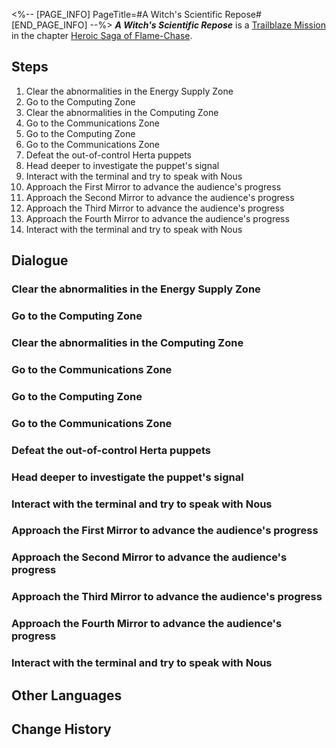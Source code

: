 <%-- [PAGE_INFO]
PageTitle=#A Witch's Scientific Repose#
[END_PAGE_INFO] --%>
{{Stub|Dialogue.}}
{{Mission Infobox
|id            = 1040115
|title         = 
|image         = <!--Mission A Witch's Scientific Repose.png-->
|type          = Trailblaze
|event_name    = 
|chapter       = Heroic Saga of Flame-Chase
|requirements  = {{subst:void|<!--Unknown: {"Type":"Manual"}-->}}
|summary       = <!--official mission summary from Fate's Atlas-->
|characters    = Trailblazer
|startLocation = [[<!--starting world-->]] - [[<!--starting area-->]]
|world         = <!--starting world-->
|area          = <!--starting area-->
|prev          = 
|next          = 
|rewards       = Trailblaze EXP*800; Stellar Jade*100; Traveler's Guide*9; Lost Crystal*9; Celestial Ambrosia*160; Credit*100,000
}}
'''''A Witch's Scientific Repose''''' is a [[Trailblaze Mission]] in the chapter [[Heroic Saga of Flame-Chase]].

==Steps==
# Clear the abnormalities in the Energy Supply Zone
# Go to the Computing Zone
# Clear the abnormalities in the Computing Zone
# Go to the Communications Zone
# Go to the Computing Zone
# Go to the Communications Zone
# Defeat the out-of-control Herta puppets
# Head deeper to investigate the puppet's signal
# Interact with the terminal and try to speak with Nous
# Approach the First Mirror to advance the audience's progress
# Approach the Second Mirror to advance the audience's progress
# Approach the Third Mirror to advance the audience's progress
# Approach the Fourth Mirror to advance the audience's progress
# Interact with the terminal and try to speak with Nous

<!--
==Gameplay Notes==

--><!--
==Trial Character==

-->
==Dialogue==
{{Stub Dialogue}}
===Clear the abnormalities in the Energy Supply Zone{{subst:void|<!--104011501-->}}===
{{Mission Description|type=trailblaze|location=<!--to be added-->|Inside the Herta Space Station, Herta's audience with Nous had yet to end. Using all the energy available in the station, Herta activates the Audience System's terminal to try to communicate with Nous. However, the system unexpectedly failed. Upon investigation, all three sectors within the terminal are malfunctioning, requiring Herta to personally attend to each one to resolve the issues.}}
{{Dialogue Start}}
:{{tx}}
{{Dialogue End}}

===Go to the Computing Zone{{subst:void|<!--104011505-->}}===
{{Dialogue Start}}
:{{tx}}
{{Dialogue End}}

===Clear the abnormalities in the Computing Zone{{subst:void|<!--104011507-->}}===
{{Dialogue Start}}
:{{tx}}
{{Dialogue End}}

===Go to the Communications Zone{{subst:void|<!--104011510-->}}===
{{Dialogue Start}}
:{{tx}}
{{Dialogue End}}

===Go to the Computing Zone{{subst:void|<!--104011512-->}}===
{{Dialogue Start}}
:{{tx}}
{{Dialogue End}}

===Go to the Communications Zone{{subst:void|<!--104011513-->}}===
{{Dialogue Start}}
:{{tx}}
{{Dialogue End}}

===Defeat the out-of-control Herta puppets{{subst:void|<!--104011515-->}}===
{{Dialogue Start}}
:{{tx}}
{{Dialogue End}}

===Head deeper to investigate the puppet's signal{{subst:void|<!--104011517-->}}===
{{Dialogue Start}}
:{{tx}}
{{Dialogue End}}

===Interact with the terminal and try to speak with Nous{{subst:void|<!--104011521-->}}===
{{Mission Description|type=trailblaze|location=<!--to be added-->|update|The root cause of the malfunction is an invasion of Memosnatchers. After uprooting the problem, Herta is about to formally enter the Path Space to seek an audience with Nous.}}
{{Dialogue Start}}
:{{tx}}
{{Dialogue End}}

===Approach the First Mirror to advance the audience's progress{{subst:void|<!--104011523-->}}===
{{Mission Description|type=trailblaze|location=<!--to be added-->|update|The audience appears to be proceeding smoothly, but... the voice from beyond the sky that Herta hears doesn't seem quite right.}}
{{Dialogue Start}}
:{{tx}}
{{Dialogue End}}

===Approach the Second Mirror to advance the audience's progress{{subst:void|<!--104011524-->}}===
{{Dialogue Start}}
:{{tx}}
{{Dialogue End}}

===Approach the Third Mirror to advance the audience's progress{{subst:void|<!--104011525-->}}===
{{Dialogue Start}}
:{{tx}}
{{Dialogue End}}

===Approach the Fourth Mirror to advance the audience's progress{{subst:void|<!--104011526-->}}===
{{Dialogue Start}}
:{{tx}}
{{Dialogue End}}

===Interact with the terminal and try to speak with Nous{{subst:void|<!--104011527-->}}===
{{Mission Description|type=trailblaze|location=<!--to be added-->|update|The root cause of the malfunction is an invasion of Memosnatchers. After uprooting the problem, Herta is about to formally enter the Path Space to seek an audience with Nous.}}
{{Dialogue Start}}
:{{tx}}
{{Dialogue End}}

==Other Languages==
{{Other Languages
|en   = A Witch's Scientific Repose
|zhs  = 魔女的科学剩宴
|zht  = 魔女的科學剩宴
|ja   = 魔女の科学的余剰
|ko   = 마녀의 자투리 과학
|es   = Sobras científicas de una bruja
|fr   = Repos scientifique d'une sorcière
|ru   = Научный пир ведьмы
|th   = เศษเสี้ยวการวิจัยของแม่มด
|vi   = Tiệc Khoa Học Của Ma Nữ
|de   = Wissenschaftliche Rast einer Hexe
|id   = Pesta Ilmiah Penyihir
|pt   = O Repouso Científico Da Bruxa
}}

==Change History==
{{Change History|3.0}}
